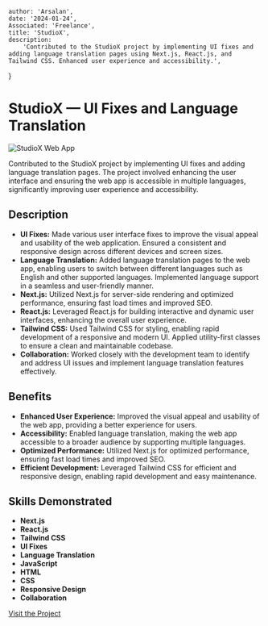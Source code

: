 
    author: 'Arsalan',
    date: '2024-01-24',
    Associated: 'Freelance',
    title: 'StudioX',
    description:
        'Contributed to the StudioX project by implementing UI fixes and adding language translation pages using Next.js, React.js, and Tailwind CSS. Enhanced user experience and accessibility.',
}


# StudioX — UI Fixes and Language Translation

<Image src={secomind} alt="StudioX Web App" />

Contributed to the StudioX project by implementing UI fixes and adding language translation pages. The project involved enhancing the user interface and ensuring the web app is accessible in multiple languages, significantly improving user experience and accessibility.

## Description

- **UI Fixes:** Made various user interface fixes to improve the visual appeal and usability of the web application. Ensured a consistent and responsive design across different devices and screen sizes.
- **Language Translation:** Added language translation pages to the web app, enabling users to switch between different languages such as English and other supported languages. Implemented language support in a seamless and user-friendly manner.
- **Next.js:** Utilized Next.js for server-side rendering and optimized performance, ensuring fast load times and improved SEO.
- **React.js:** Leveraged React.js for building interactive and dynamic user interfaces, enhancing the overall user experience.
- **Tailwind CSS:** Used Tailwind CSS for styling, enabling rapid development of a responsive and modern UI. Applied utility-first classes to ensure a clean and maintainable codebase.
- **Collaboration:** Worked closely with the development team to identify and address UI issues and implement language translation features effectively.

## Benefits

- **Enhanced User Experience:** Improved the visual appeal and usability of the web app, providing a better experience for users.
- **Accessibility:** Enabled language translation, making the web app accessible to a broader audience by supporting multiple languages.
- **Optimized Performance:** Utilized Next.js for optimized performance, ensuring fast load times and improved SEO.
- **Efficient Development:** Leveraged Tailwind CSS for efficient and responsive design, enabling rapid development and easy maintenance.

## Skills Demonstrated

- **Next.js**
- **React.js**
- **Tailwind CSS**
- **UI Fixes**
- **Language Translation**
- **JavaScript**
- **HTML**
- **CSS**
- **Responsive Design**
- **Collaboration**

[Visit the Project](https://studiox.secomind.ai/)
